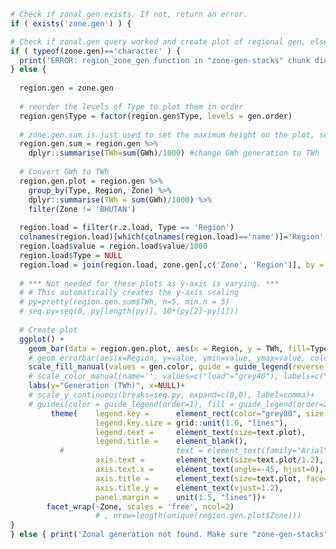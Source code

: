 
```r

# Check if zonal gen exists. If not, return an error.
if ( exists('zone.gen') ) {

# Check if zonal.gen query worked and create plot of regional gen, else return an error.
if ( typeof(zone.gen)=='character' ) {
  print('ERROR: region_zone_gen function in "zone-gen-stacks" chunk did not return correct results.')
} else {
  
  region.gen = zone.gen
  
  # reorder the levels of Type to plot them in order
  region.gen$Type = factor(region.gen$Type, levels = gen.order)
    
  # zone.gen.sum is just used to set the maximum height on the plot, see pretty() fcn below
  region.gen.sum = region.gen %>% 
    dplyr::summarise(TWh=sum(GWh)/1000) #change GWh generation to TWh
  
  # Convert GWh to TWh
  region.gen.plot = region.gen %>%
    group_by(Type, Region, Zone) %>%
    dplyr::summarise(TWh = sum(GWh)/1000) %>%
    filter(Zone != 'BHUTAN')
    
  region.load = filter(r.z.load, Type == 'Region')
  colnames(region.load)[which(colnames(region.load)=='name')]='Region'
  region.load$value = region.load$value/1000
  region.load$Type = NULL
  region.load = join(region.load, zone.gen[,c('Zone', 'Region')], by = 'Region', type='left', match='first')
  
  # *** Not needed for these plots as y-axis is varying. ***
  # # This automatically creates the y-axis scaling
  # py=pretty(region.gen.sum$TWh, n=5, min.n = 5)
  # seq.py=seq(0, py[length(py)], 10*(py[2]-py[1]))
  
  # Create plot
  ggplot() +
    geom_bar(data = region.gen.plot, aes(x = Region, y = TWh, fill=Type, order=as.numeric(Type)), stat='identity', position="stack" ) +
    # geom_errorbar(aes(x=Region, y=value, ymin=value, ymax=value, color='load'), data=region.load, linetype='longdash', size=0.45)+
    scale_fill_manual(values = gen.color, guide = guide_legend(reverse = TRUE))+
    # scale_color_manual(name='', values=c("load"="grey40"), labels=c("Load"))+
    labs(y="Generation (TWh)", x=NULL)+
    # scale_y_continuous(breaks=seq.py, expand=c(0,0), label=comma)+
    # guides(color = guide_legend(order=1), fill = guide_legend(order=2, reverse=TRUE))+
         theme(    legend.key =      element_rect(color="grey80", size = 0.8), 
                   legend.key.size = grid::unit(1.0, "lines"),
                   legend.text =     element_text(size=text.plot), 
                   legend.title =    element_blank(),
           #                         text = element_text(family="Arial"),
                   axis.text =       element_text(size=text.plot/1.2), 
                   axis.text.x =     element_text(angle=-45, hjust=0),
                   axis.title =      element_text(size=text.plot, face=2), 
                   axis.title.y =    element_text(vjust=1.2), 
                   panel.margin =    unit(1.5, "lines"))+
        facet_wrap(~Zone, scales = 'free', ncol=2)
                   # , nrow=length(unique(region.gen.plot$Zone)))
}
} else { print('Zonal generation not found. Make sure "zone-gen-stacks" chunk is running.') }
```

